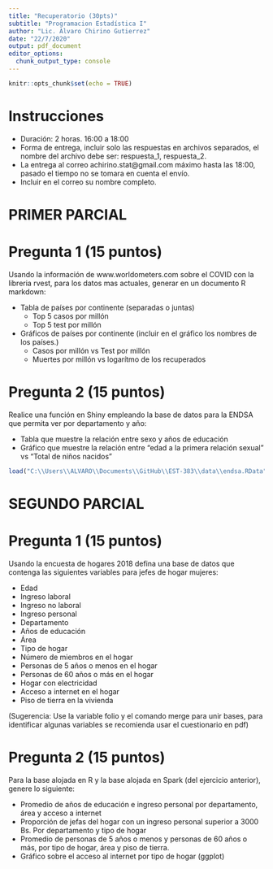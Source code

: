```yaml
---
title: "Recuperatorio (30pts)"
subtitle: "Programacion Estadística I"
author: "Lic. Alvaro Chirino Gutierrez"
date: "22/7/2020"
output: pdf_document
editor_options: 
  chunk_output_type: console
---
```


```r
knitr::opts_chunk$set(echo = TRUE)
```

# Instrucciones
  * Duración: 2 horas. 16:00 a 18:00
  * Forma de entrega, incluir solo las respuestas en archivos separados, el nombre del archivo debe ser: respuesta_1, respuesta_2.
  * La entrega al correo achirino.stat@gmail.com máximo hasta las 18:00, pasado el tiempo no se tomara en cuenta el envío.
  * Incluir en el correo su nombre completo.

\vspace{0.3cm}
\hrule
\vspace{0.3cm}

# PRIMER PARCIAL

# Pregunta 1 (15 puntos)

Usando la información de www.worldometers.com sobre el COVID con la libreria rvest, para los datos mas actuales, generar en un documento R markdown:

* Tabla de países por continente (separadas o juntas)
  + Top 5 casos por millón
  + Top 5 test por millón
* Gráficos de países por continente (incluir en el gráfico los nombres de los países.)
  + Casos por millón vs Test por millón
  + Muertes por millón vs logarítmo de los recuperados

# Pregunta 2 (15 puntos)

Realice una función en Shiny empleando la base de datos para la ENDSA que permita ver por departamento y año:

  * Tabla que muestre la relación entre sexo y años de educación
  * Gráfico que muestre la relación entre "edad a la primera relación sexual" vs "Total de niños nacidos"

```r
load("C:\\Users\\ALVARO\\Documents\\GitHub\\EST-383\\data\\endsa.RData")
```

\vspace{0.3cm}
\hrule
\vspace{0.3cm}

\clearpage

\vspace{0.3cm}
\hrule
\vspace{0.3cm}

# SEGUNDO PARCIAL

# Pregunta 1 (15 puntos)

Usando la encuesta de hogares 2018 defina una base de datos que contenga las siguientes variables para jefes de hogar mujeres:

  + Edad
  + Ingreso laboral
  + Ingreso no laboral
  + Ingreso personal
  + Departamento 
  + Años de educación
  + Área
  + Tipo de hogar
  + Número de miembros en el hogar
  + Personas de 5 años o menos en el hogar
  + Personas de 60 años o más en el hogar
  + Hogar con electricidad
  + Acceso a internet en el hogar
  + Piso de tierra en la vivienda
  
(Sugerencia: Use la variable folio y el comando merge para unir bases, para identificar algunas variables se recomienda usar el cuestionario en pdf)

# Pregunta 2 (15 puntos)

Para la base alojada en R y la base alojada en Spark (del ejercicio anterior), genere lo siguiente: 

  + Promedio de años de educación e ingreso personal por departamento, área y acceso a internet 
  + Proporción de jefas del hogar con un ingreso personal superior a 3000 Bs. Por departamento y tipo de hogar
  + Promedio de personas de 5 años o menos y personas de 60 años o más, por tipo de hogar, área y piso de tierra.
  + Gráfico sobre el acceso al internet por tipo de hogar (ggplot)

\vspace{0.3cm}
\hrule
\vspace{0.3cm}
